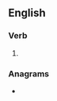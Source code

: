 ==English==

===Verb===
{{head|en|verb form}}

# {{en-third-person singular of|besot}}

===Anagrams===
* {{anagrams|en|betoss|bosset}}